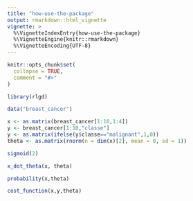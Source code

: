 ```yaml
---
title: "how-use-the-package"
output: rmarkdown::html_vignette
vignette: >
  %\VignetteIndexEntry{how-use-the-package}
  %\VignetteEngine{knitr::rmarkdown}
  %\VignetteEncoding{UTF-8}
---
```


```r
knitr::opts_chunk$set(
  collapse = TRUE,
  comment = "#>"
)
```

```r
library(rlgd)
```


```r
data("breast_cancer")
```

```r
x <- as.matrix(breast_cancer[1:10,1:4])
y <- breast_cancer[1:10,"classe"]
y <- as.matrix(ifelse(y$classe=="malignant",1,0))
theta <- as.matrix(rnorm(n = dim(x)[2], mean = 0, sd = 1)) 
```


```r
sigmoid(2)
```

```r
x_dot_theta(x, theta)
```

```r
probability(x,theta)
```


```r
cost_function(x,y,theta)
```


```r

```


